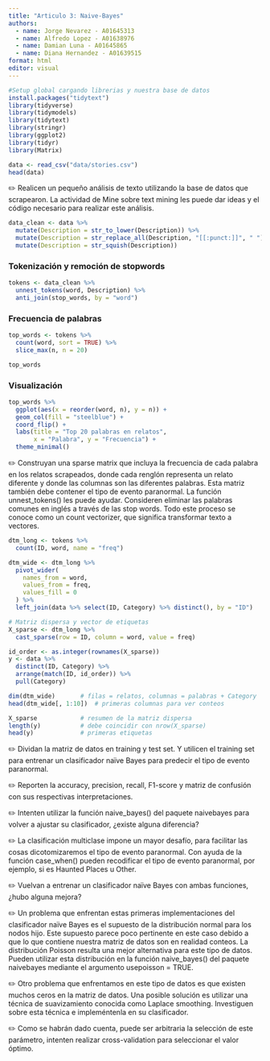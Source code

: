 ```yaml
---
title: "Articulo 3: Naive-Bayes"
authors:
  - name: Jorge Nevarez - A01645313
  - name: Alfredo Lopez - A01638976
  - name: Damian Luna - A01645865
  - name: Diana Hernandez - A01639515
format: html
editor: visual
---
```


```r
#Setup global cargando librerias y nuestra base de datos
install.packages("tidytext")
library(tidyverse)
library(tidymodels)
library(tidytext)
library(stringr)
library(ggplot2)
library(tidyr)
library(Matrix)

data <- read_csv("data/stories.csv")
head(data)
```

✏️ Realicen un pequeño análisis de texto utilizando la base de datos que scrapearon. La actividad de Mine sobre text mining les puede dar ideas y el código necesario para realizar este análisis.

```r
data_clean <- data %>%
  mutate(Description = str_to_lower(Description)) %>%
  mutate(Description = str_replace_all(Description, "[[:punct:]]", " ")) %>%
  mutate(Description = str_squish(Description))
```

### **Tokenización y remoción de stopwords**

```r
tokens <- data_clean %>%
  unnest_tokens(word, Description) %>%
  anti_join(stop_words, by = "word")
```

### **Frecuencia de palabras**

```r
top_words <- tokens %>%
  count(word, sort = TRUE) %>%
  slice_max(n, n = 20)

top_words
```

### **Visualización**

```r
top_words %>%
  ggplot(aes(x = reorder(word, n), y = n)) +
  geom_col(fill = "steelblue") +
  coord_flip() +
  labs(title = "Top 20 palabras en relatos",
       x = "Palabra", y = "Frecuencia") +
  theme_minimal()
```

✏️ Construyan una sparse matrix que incluya la frecuencia de cada palabra en los relatos scrapeados, donde cada renglón representa un relato diferente y donde las columnas son las diferentes palabras. Esta matriz también debe contener el tipo de evento paranormal. La función unnest_tokens() les puede ayudar. Consideren eliminar las palabras comunes en inglés a través de las stop words. Todo este proceso se conoce como un count vectorizer, que significa transformar texto a vectores.

```r
dtm_long <- tokens %>%
  count(ID, word, name = "freq")

dtm_wide <- dtm_long %>%
  pivot_wider(
    names_from = word,
    values_from = freq,
    values_fill = 0
  ) %>%
  left_join(data %>% select(ID, Category) %>% distinct(), by = "ID")

```

```r
# Matriz dispersa y vector de etiquetas
X_sparse <- dtm_long %>%
  cast_sparse(row = ID, column = word, value = freq)

id_order <- as.integer(rownames(X_sparse))
y <- data %>%
  distinct(ID, Category) %>%
  arrange(match(ID, id_order)) %>%
  pull(Category)
```

```r
dim(dtm_wide)       # filas = relatos, columnas = palabras + Category
head(dtm_wide[, 1:10])  # primeras columnas para ver conteos

X_sparse            # resumen de la matriz dispersa
length(y)           # debe coincidir con nrow(X_sparse)
head(y)             # primeras etiquetas
```

✏️ Dividan la matriz de datos en training y test set. Y utilicen el training set para entrenar un clasificador naïve Bayes para predecir el tipo de evento paranormal.

✏️ Reporten la accuracy, precision, recall, F1-score y matriz de confusión con sus respectivas interpretaciones.

✏️ Intenten utilizar la función naive_bayes() del paquete naivebayes para volver a ajustar su clasificador, ¿existe alguna diferencia?

✏️ La clasificación multiclase impone un mayor desafío, para facilitar las cosas dicotomizaremos el tipo de evento paranormal. Con ayuda de la función case_when() pueden recodificar el tipo de evento paranormal, por ejemplo, si es Haunted Places u Other.

✏️ Vuelvan a entrenar un clasificador naïve Bayes con ambas funciones, ¿hubo alguna mejora?

✏️ Un problema que enfrentan estas primeras implementaciones del clasificador naïve Bayes es el supuesto de la distribución normal para los nodos hijo. Este supuesto parece poco pertinente en este caso debido a que lo que contiene nuestra matriz de datos son en realidad conteos. La distribución Poisson resulta una mejor alternativa para este tipo de datos. Pueden utilizar esta distribución en la función naive_bayes() del paquete naivebayes mediante el argumento usepoisson = TRUE.

✏️ Otro problema que enfrentamos en este tipo de datos es que existen muchos ceros en la matriz de datos. Una posible solución es utilizar una técnica de suavizamiento conocida como Laplace smoothing. Investiguen sobre esta técnica e impleméntenla en su clasificador.

✏️ Como se habrán dado cuenta, puede ser arbitraria la selección de este parámetro, intenten realizar cross-validation para seleccionar el valor óptimo.
